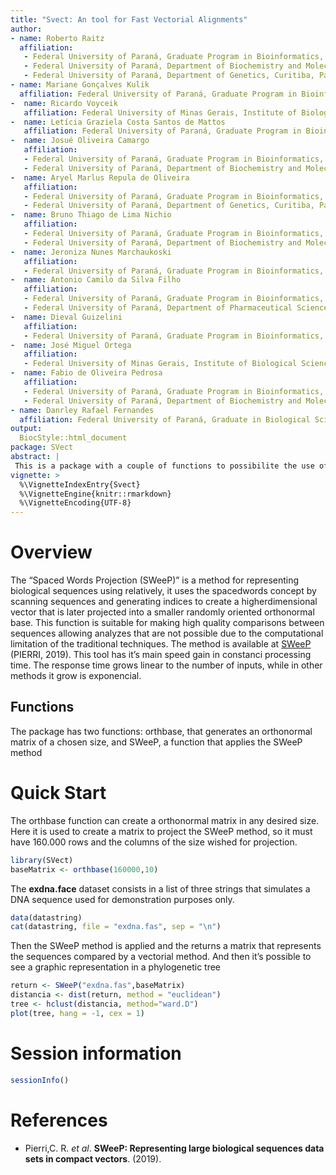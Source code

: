 ```yaml
---
title: "Svect: An tool for Fast Vectorial Alignments"
author:
- name: Roberto Raitz
  affiliation: 
   - Federal University of Paraná, Graduate Program in Bioinformatics, Curitiba, Paraná, Brazil.
   - Federal University of Paraná, Department of Biochemistry and Molecular Biology, Curitiba, Paraná, Brazil.
   - Federal University of Paraná, Department of Genetics, Curitiba, Paraná, Brazil.
- name: Mariane Gonçalves Kulik 
  affiliation: Federal University of Paraná, Graduate Program in Bioinformatics, Curitiba, Paraná, Brazil.
-  name: Ricardo Voyceik 
   affiliation: Federal University of Minas Gerais, Institute of Biological Sciences (ICB), Belo Horizonte, Minas Gerais, Brazil.
-  name: Letícia Graziela Costa Santos de Mattos 
   affiliation: Federal University of Paraná, Graduate Program in Bioinformatics, Curitiba, Paraná, Brazil.  
-  name: Josué Oliveira Camargo 
   affiliation: 
   - Federal University of Paraná, Graduate Program in Bioinformatics, Curitiba, Paraná, Brazil.
   - Federal University of Paraná, Department of Biochemistry and Molecular Biology, Curitiba, Paraná, Brazil.
-  name: Aryel Marlus Repula de Oliveira
   affiliation: 
   - Federal University of Paraná, Graduate Program in Bioinformatics, Curitiba, Paraná, Brazil. 
   - Federal University of Paraná, Department of Genetics, Curitiba, Paraná, Brazil.
-  name: Bruno Thiago de Lima Nichio
   affiliation: 
   - Federal University of Paraná, Graduate Program in Bioinformatics, Curitiba, Paraná, Brazil.
   - Federal University of Paraná, Department of Biochemistry and Molecular Biology, Curitiba, Paraná, Brazil.
-  name: Jeroniza Nunes Marchaukoski
   affiliation: 
   - Federal University of Paraná, Graduate Program in Bioinformatics, Curitiba, Paraná, Brazil.
-  name: Antonio Camilo da Silva Filho
   affiliation: 
   - Federal University of Paraná, Graduate Program in Bioinformatics, Curitiba, Paraná, Brazil.
   - Federal University of Paraná, Department of Pharmaceutical Sciences, Curitiba, Paraná, Brazil.
-  name: Dieval Guizelini
   affiliation: 
   - Federal University of Paraná, Graduate Program in Bioinformatics, Curitiba, Paraná, Brazil.
-  name: José Miguel Ortega
   affiliation: 
   - Federal University of Minas Gerais, Institute of Biological Sciences (ICB), Belo Horizonte, Minas Gerais, Brazil.
-  name: Fabio de Oliveira Pedrosa
   affiliation: 
   - Federal University of Paraná, Graduate Program in Bioinformatics, Curitiba, Paraná, Brazil.
   - Federal University of Paraná, Department of Biochemistry and Molecular Biology, Curitiba, Paraná, Brazil.  
- name: Danrley Rafael Fernandes
  affiliation: Federal University of Paraná, Graduate in Biological Sciences, Curitiba, Paraná, Brazil.
output:
  BiocStyle::html_document
package: SVect
abstract: |
 This is a package with a couple of functions to possibilite the use of the SWeep method in R. It is a tool that vises to provide for fast alignment free DNA analysis.
vignette: >
  %\VignetteIndexEntry{Svect}
  %\VignetteEngine{knitr::rmarkdown}
  %\VignetteEncoding{UTF-8}
---
```

# Overview
The “Spaced Words Projection (SWeeP)” is a method for representing biological sequences using relatively, it uses the spacedwords concept by scanning sequences and generating indices to create a higherdimensional vector that is later projected into a smaller randomly oriented orthonormal base. This function is suitable for making high quality comparisons between sequences allowing analyzes that are not possible due to the computational limitation of the traditional techniques. The method is available at [SWeeP](https://sourceforge.net/projects/spacedwordsprojection/) (PIERRI, 2019). This tool has it's main speed gain in  constanci  processing time. The response time grows linear to the number of inputs, while in other methods it grow is exponencial.

## Functions
The package has two functions: orthbase, that generates an orthonormal matrix of a chosen size, and SWeeP, a function that applies the SWeeP method

# Quick Start
 The orthbase function can create a orthonormal matrix in any desired size. Here it is used to create a matrix to project the SWeeP method, so it must have 160.000 rows and the columns of the size wished for projection.
```r
library(SVect)
baseMatrix <- orthbase(160000,10)
```
The **exdna.face** dataset consists in a list of three strings that simulates a DNA sequence  used for demonstration purposes only.
```r
data(datastring)
cat(datastring, file = "exdna.fas", sep = "\n")
```
Then the SWeeP method is applied and the returns a matrix that represents the sequences compared by a vectorial method.  And then it's possible to see a graphic  representation in a phylogenetic tree 
```r
return <- SWeeP("exdna.fas",baseMatrix)
distancia <- dist(return, method = "euclidean")
tree <- hclust(distancia, method="ward.D")
plot(tree, hang = -1, cex = 1)
```

# Session information 
```r
sessionInfo()
```

# References
- Pierri,C. R. *et al*. **SWeeP: Representing large biological sequences data sets in compact vectors**. (2019). 
